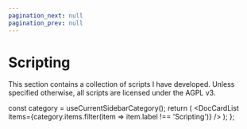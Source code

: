 ```yaml
---
pagination_next: null
pagination_prev: null
---
```


# Scripting

This section contains a collection of scripts I have developed. Unless specified otherwise, all scripts are licensed under the AGPL v3.



  const category = useCurrentSidebarCategory();
  return (
    <DocCardList items={category.items.filter(item => item.label !== 'Scripting')} />
  );
};

<DocList />
